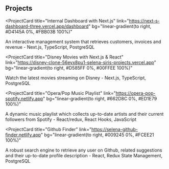 ## Projects

<ProjectCard
  title="Internal Dashboard with Next.js"
  link="https://next-s-dashboard-three.vercel.app/dashboard"
  bg="linear-gradient(to right, #D4145A 0%, #FBB03B 100%)"
>
  An interactive management system that retrieves customers, invoices and revenue - Next.js, TypeScript, PostgreSQL
</ProjectCard>

<ProjectCard
  title="Disney Movies with Next.js & React"
  link="https://disney-clone-56eyx8pu1-selena-siris-projects.vercel.app"
  bg="linear-gradient(to right, #D585FF 0%, #00FFEE 100%)"
>
  Watch the latest movies streaming on Disney - Next.js, TypeScript, PostgreSQL
</ProjectCard>

<ProjectCard
  title="Opera/Pop Music Playlist"
  link="https://opera-pop-spotify.netlify.app"
  bg="linear-gradient(to right, #662D8C 0%, #ED1E79 100%)"
>
   A dynamic music playlist which collects up-to-date artists and their current followers from Spotify - React/redux, React Hooks, JavaScript
</ProjectCard>

<ProjectCard
  title="Github Finder"
  link="https://selena-github-finder.netlify.app"
  bg="linear-gradient(to right, #009245 0%, #FCEE21 100%)"
>
  A robust search engine to retrieve any user on Github, related suggestions and their up-to-date profile description - React, Redux State Management, PostgreSQL
</ProjectCard>





